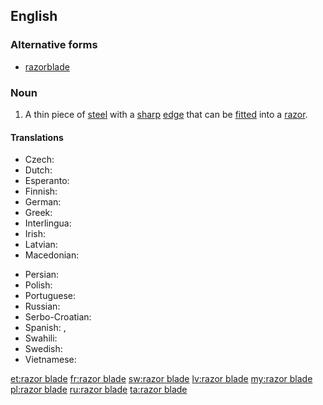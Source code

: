 ==English==

===Alternative forms===
* [[razorblade]]

===Noun===
{{en-noun|head=[[razor]] [[blade]]}}

# A thin piece of [[steel]] with a [[sharp]] [[edge]] that can be [[fitted]] into a [[razor]].

====Translations====
{{trans-top|razor blade}}
* Czech: {{t+|cs|žiletka|f}}
* Dutch: {{t+|nl|scheermesje|n}}
* Esperanto: {{t|eo|razoklingo}}
* Finnish: {{t|fi|partaterä}}
* German: {{t+|de|Rasierklinge|f}}
* Greek: {{t|el|ξυριστική λεπίδα|tr=ksiristiki lepida|f}}
* Interlingua: {{t|ia|lamina de rasorio}}
* Irish: {{t|ga|lann rásúir|f}}
* Latvian: {{t+|lv|žilete}}
* Macedonian: {{t|mk|жилет|m|tr=žilét|sc=Cyrl}}
{{trans-mid}}
* Persian: {{t+|fa|خودتراش|tr=khodtarash}}
* Polish: {{t+|pl|żyletka|f}}
* Portuguese: {{t|pt|lâmina de barbear|f}}
* Russian: {{t+|ru|лезвие|n|sc=Cyrl}}
* Serbo-Croatian: {{t|sh|žilet|m}}
* Spanish: {{t+|es|cuchilla|f}}, {{t|es|razuradora|f}}
* Swahili: {{t+|sw|wembe}}
* Swedish: {{t|sv|rakblad|n}}
* Vietnamese: {{t|vi|lươi lam}}
{{trans-bottom}}

[[et:razor blade]]
[[fr:razor blade]]
[[sw:razor blade]]
[[lv:razor blade]]
[[my:razor blade]]
[[pl:razor blade]]
[[ru:razor blade]]
[[ta:razor blade]]